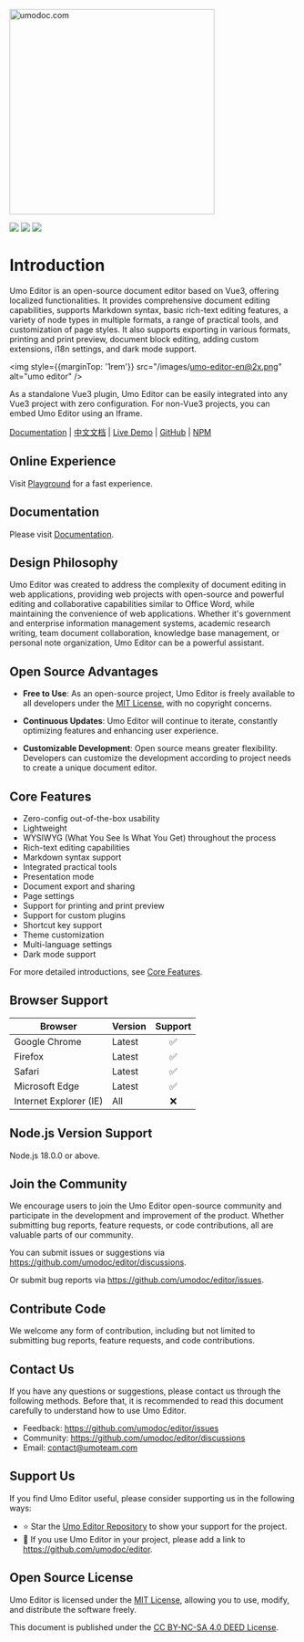 <p style={{ textAlign: 'center', margin: '5rem 0 1rem' }}>
<a href="https://umodoc.com" target="_blank"><img src="/images/logo.svg" alt="umodoc.com" width="360" /></a>
</p>

<p style={{ textAlign: 'center' }}>
<a href="https://github.com/umodoc/editor/blob/main/LICENSE" target="_blank"><img src="https://img.shields.io/npm/l/@umoteam/editor" /></a>
<a href="https://www.npmjs.com/package/@umoteam/editor" target="_blank"><img src="https://img.shields.io/npm/v/@umoteam/editor" /></a>
<a href="https://www.npmjs.com/package/@umoteam/editor" target="_blank"><img src="https://img.shields.io/npm/d18m/@umoteam/editor" /></a>
</p>

# Introduction

Umo Editor is an open-source document editor based on Vue3, offering localized functionalities. It provides comprehensive document editing capabilities, supports Markdown syntax, basic rich-text editing features, a variety of node types in multiple formats, a range of practical tools, and customization of page styles. It also supports exporting in various formats, printing and print preview, document block editing, adding custom extensions, i18n settings, and dark mode support.

<img style={{marginTop: '1rem'}} src="/images/umo-editor-en@2x.png" alt="umo editor" />

As a standalone Vue3 plugin, Umo Editor can be easily integrated into any Vue3 project with zero configuration. For non-Vue3 projects, you can embed Umo Editor using an Iframe.

[Documentation](https://editor.umodoc.com/en/docs) | [中文文档](https://editor.umodoc.com/cn/docs) | [Live Demo](https://demo.umodoc.com/editor?lang=en) | [GitHub](https://github.com/umodoc/editor) | [NPM](https://www.npmjs.com/package/@umoteam/editor)

## Online Experience

Visit [Playground](https://demo.umodoc.com/editor?pane=no&lang=en) for a fast experience.

## Documentation

Please visit [Documentation](https://editor.umodoc.com/en/docs).

## Design Philosophy

Umo Editor was created to address the complexity of document editing in web applications, providing web projects with open-source and powerful editing and collaborative capabilities similar to Office Word, while maintaining the convenience of web applications. Whether it's government and enterprise information management systems, academic research writing, team document collaboration, knowledge base management, or personal note organization, Umo Editor can be a powerful assistant.

## Open Source Advantages

- **Free to Use**: As an open-source project, Umo Editor is freely available to all developers under the [MIT License](https://github.com/umo-editor/umo-editor/blob/main/LICENSE), with no copyright concerns.

- **Continuous Updates**: Umo Editor will continue to iterate, constantly optimizing features and enhancing user experience.

- **Customizable Development**: Open source means greater flexibility. Developers can customize the development according to project needs to create a unique document editor.

## Core Features

- Zero-config out-of-the-box usability
- Lightweight
- WYSIWYG (What You See Is What You Get) throughout the process
- Rich-text editing capabilities
- Markdown syntax support
- Integrated practical tools
- Presentation mode
- Document export and sharing
- Page settings
- Support for printing and print preview
- Support for custom plugins
- Shortcut key support
- Theme customization
- Multi-language settings
- Dark mode support

For more detailed introductions, see [Core Features](./docs/features).

## Browser Support

| Browser          | Version | Support |
| ---------------- | ------- | :------: |
| Google Chrome    | Latest  | ✅       |
| Firefox          | Latest  | ✅       |
| Safari           | Latest  | ✅       |
| Microsoft Edge   | Latest  | ✅       |
| Internet Explorer (IE) | All | ❌       |

## Node.js Version Support

Node.js 18.0.0 or above.

## Join the Community

We encourage users to join the Umo Editor open-source community and participate in the development and improvement of the product. Whether submitting bug reports, feature requests, or code contributions, all are valuable parts of our community.

You can submit issues or suggestions via https://github.com/umodoc/editor/discussions.

Or submit bug reports via https://github.com/umodoc/editor/issues.

## Contribute Code

We welcome any form of contribution, including but not limited to submitting bug reports, feature requests, and code contributions.

## Contact Us

If you have any questions or suggestions, please contact us through the following methods. Before that, it is recommended to read this document carefully to understand how to use Umo Editor.

- Feedback: https://github.com/umodoc/editor/issues
- Community: https://github.com/umodoc/editor/discussions
- Email: [contact@umoteam.com](mailto:contact@umoteam.com)

## Support Us

If you find Umo Editor useful, please consider supporting us in the following ways:

- ⭐ Star the [Umo Editor Repository](https://github.com/umodoc/editor) to show your support for the project.
- 🔗 If you use Umo Editor in your project, please add a link to https://github.com/umodoc/editor.

## Open Source License

Umo Editor is licensed under the [MIT License](https://github.com/umodoc/editor/blob/main/LICENSE), allowing you to use, modify, and distribute the software freely.

This document is published under the [CC BY-NC-SA 4.0 DEED License](https://creativecommons.org/licenses/by-nc-sa/4.0).